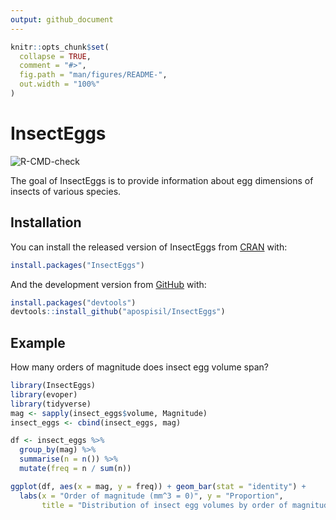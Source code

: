 ```yaml
---
output: github_document
---
```


<!-- README.md is generated from README.Rmd. Please edit that file -->

```r
knitr::opts_chunk$set(
  collapse = TRUE,
  comment = "#>",
  fig.path = "man/figures/README-",
  out.width = "100%"
)
```

# InsectEggs

<!-- badges: start -->
![R-CMD-check](https://github.com/apospisil/InsectEggs/workflows/R-CMD-check/badge.svg)
<!-- badges: end -->

The goal of InsectEggs is to provide information about egg dimensions of insects of various species.

## Installation

You can install the released version of InsectEggs from [CRAN](https://CRAN.R-project.org) with:

``` r
install.packages("InsectEggs")
```

And the development version from [GitHub](https://github.com/) with:

``` r
install.packages("devtools")
devtools::install_github("apospisil/InsectEggs")
```
## Example

How many orders of magnitude does insect egg volume span?

```r
library(InsectEggs)
library(evoper)
library(tidyverse)
mag <- sapply(insect_eggs$volume, Magnitude)
insect_eggs <- cbind(insect_eggs, mag)

df <- insect_eggs %>%
  group_by(mag) %>%
  summarise(n = n()) %>%
  mutate(freq = n / sum(n))

ggplot(df, aes(x = mag, y = freq)) + geom_bar(stat = "identity") +
  labs(x = "Order of magnitude (mm^3 = 0)", y = "Proportion", 
       title = "Distribution of insect egg volumes by order of magnitude")
```
